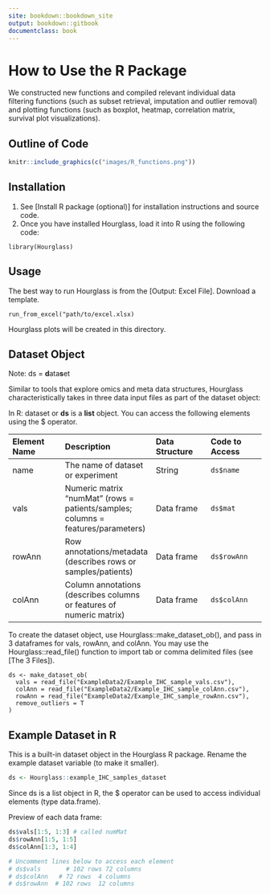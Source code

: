 ```yaml
---
site: bookdown::bookdown_site
output: bookdown::gitbook
documentclass: book
---
```

# How to Use the R Package

We constructed new functions and compiled relevant individual data filtering functions (such as subset retrieval, imputation and outlier removal) and plotting functions (such as boxplot, heatmap, correlation matrix, survival plot visualizations).

## Outline of Code

```r
knitr::include_graphics(c("images/R_functions.png"))
```


## Installation

1. See [Install R package (optional)] for installation instructions and source code.
2. Once you have installed Hourglass, load it into R using the following code:
```
library(Hourglass)
```

## Usage
The best way to run Hourglass is from the [Output: Excel File]. Download a template.
```
run_from_excel("path/to/excel.xlsx)
```
Hourglass plots will be created in this directory.

## Dataset Object 
Note: ds = **d**ata**s**et

Similar to tools that explore omics and meta data structures, Hourglass characteristically takes in three data input files as part of the dataset object:

In R: dataset or **ds** is a **list** object. You can access the following elements using the $ operator. 

| Element Name | Description | Data Structure | Code to Access |
|:--- |:--- |:--- |:--- |
| name | The name of dataset or experiment | String | ```ds$name``` | 
| vals | Numeric matrix "numMat" (rows = patients/samples; columns = features/parameters) | Data frame | ```ds$mat``` |
| rowAnn | Row annotations/metadata (describes rows or samples/patients) | Data frame | ```ds$rowAnn``` |
| colAnn | Column annotations (describes columns or features of numeric matrix) | Data frame | ```ds$colAnn``` |

To create the dataset object, use Hourglass::make_dataset_ob(), and pass in 3 dataframes for vals, rowAnn, and colAnn. You may use the Hourglass::read_file() function to import tab or comma delimited files (see [The 3 Files]).
```
ds <- make_dataset_ob(
  vals = read_file("ExampleData2/Example_IHC_sample_vals.csv"), 
  colAnn = read_file("ExampleData2/Example_IHC_sample_colAnn.csv"), 
  rowAnn = read_file("ExampleData2/Example_IHC_sample_rowAnn.csv"), 
  remove_outliers = T
)
```

## Example Dataset in R

This is a built-in dataset object in the Hourglass R package. Rename the example dataset variable (to make it smaller). 
```r
ds <- Hourglass::example_IHC_samples_dataset 
```

Since ds is a list object in R, the $ operator can be used to access individual elements (type data.frame).

Preview of each data frame: 
```r
ds$vals[1:5, 1:3] # called numMat
ds$rowAnn[1:5, 1:5]
ds$colAnn[1:3, 1:4]

# Uncomment lines below to access each element
# ds$vals       # 102 rows 72 columns
# ds$colAnn   # 72 rows  4 columns
# ds$rowAnn  # 102 rows  12 columns
```


